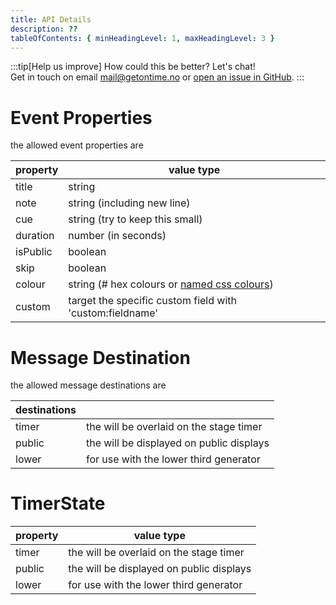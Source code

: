 ```yaml
---
title: API Details
description: ??
tableOfContents: { minHeadingLevel: 1, maxHeadingLevel: 3 }
---
```


:::tip[Help us improve]
How could this be better? Let's chat!\
Get in touch on email [mail@getontime.no](mailto:mail@getontime.no) or [open an issue in GitHub](https://github.com/cpvalente/ontime/issues).
:::

# Event Properties

the allowed event properties are

| property | value type                                                                                                  |
| -------- | ----------------------------------------------------------------------------------------------------------- |
| title    | string                                                                                                      |
| note     | string (including new line)                                                                                 |
| cue      | string (try to keep this small)                                                                             |
| duration | number (in seconds)                                                                                         |
| isPublic | boolean                                                                                                     |
| skip     | boolean                                                                                                     |
| colour   | string (# hex colours or [named css colours](https://developer.mozilla.org/en-US/docs/Web/CSS/named-color)) |
| custom   | target the specific custom field with 'custom:fieldname'                                                    |

# Message Destination

the allowed message destinations are

| destinations |                                          |
| ------------ | ---------------------------------------- |
| timer        | the will be overlaid on the stage timer  |
| public       | the will be displayed on public displays |
| lower        | for use with the lower third generator   |

# TimerState

| property | value type                               |
| -------- | ---------------------------------------- |
| timer    | the will be overlaid on the stage timer  |
| public   | the will be displayed on public displays |
| lower    | for use with the lower third generator   |
